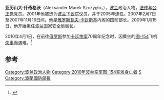 {{Infobox Officeholder
|honorific-prefix   = 
|name               = 亚历山大·什奇格沃<br />Aleksander Marek Szczygło
|honorific-suffix   = 
|image              = Aleksander Szczyglo (2006).jpg
|imagesize          = 130px
|office             = 波兰国家安全局
|term_start         = 2009年1月15日
|term_end           = {{box|2010年4月10日}}
|deputy             = [[维托德·瓦什奇科夫斯基|维托德·瓦什奇科夫斯基]]（Witold Waszczykowski）<br />[[兹比格涅夫·诺维克|兹比格涅夫·诺维克]]（Zbigniew Nowek）
|predecessor        = [[瓦迪斯瓦夫·斯塔夏克|瓦迪斯瓦夫·斯塔夏克]]
|successor          = 
|office2            = [[波兰下议院|波兰下议院]]议员
|term_start2        = 2001年10月19日
|term_end2          = 2006年8月2日
|alongside2         = 
|predecessor2       = 
|successor2         = 
|constituency2      = 
|majority2          = 
|office3            = 总统办公室主任
|term_start3        = 2006年8月2日
|term_end3          = 2007年2月7日
|predecessor3       = [[罗伯特·德拉巴|罗伯特·德拉巴]]（Robert Draba）
|successor3         = [[罗伯特·德拉巴|罗伯特·德拉巴]]（Robert Draba）
|office4            = 国防部长
|term_start4        = 2007年2月7日
|term_end4          = 2007年11月16日
|predecessor4       = [[拉多斯瓦夫·西科尔斯基|拉多斯瓦夫·西科尔斯基]] 
|successor4         = [[波格丹·克利奇|波格丹·克利奇]]（Bogdan Klich）
|office5            = [[波兰下议院|波兰下议院]]议员
|term_start5        = 2007年11月5日
|term_end5          = 2009年1月15日
|alongside5         = 
|predecessor5       = 
|successor5         = 
|constituency5      = 
|majority5          = 
|birth_date         = {{birth date|1963|10|27|df=y}}
|birth_place        = [[波兰|波兰]]Jeziorany
|death_date         = {{Death date and age|df=yes|2010|04|10|1963|10|27}}
|death_place        = {{RUS}}[[斯摩棱斯克|斯摩棱斯克]]
|restingplace       = 
|restingplacecoordinates = 
|birthname          = 
|nationality        = {{flag|波蘭}}
|party              = [[法律与公正党|法律与公正党]]
|otherparty         =  <!--For additional political affiliations-->
|spouse             = 
|partner            =  <!--For those with a domestic partner and not married-->
|relations          = 
|children           = 
|residence          = 
|alma_mater         = [[格但斯克大学|格但斯克大学]]
|occupation         = 
|profession         = 
|cabinet            = 
|committees         = 
|portfolio          = 
|religion           = 
|signature          = 
|signature_alt      = 
|website            = 
|footnotes          = 
|blank1             = 
|data1              = 
|blank2             = 
|data2              = 
|blank3             = 
|data3              = 
|blank4             = 
|data4              = 
|blank5             = 
|data5              = 
|nickname           = 
|allegiance         = 
}}

'''亚历山大·什奇格沃'''（Aleksander Marek Szczygło，{{bd|1963年|10月27日|2010年|4月10日|catIdx=Szczyglo, Aleksander}}），[[波兰|波兰]]政治人物，[[法律与公正党|法律与公正党]]党员。2001年他被选为[[波兰下议院|波兰下议院]]议员，并于2005年连任。2007年2月7日至2007年11月16日间，他是[[雅罗斯瓦夫·卡钦斯基|雅罗斯瓦夫·卡钦斯基]]内阁的国防部长。2009年1月15日，他开始担任[[波兰国家安全局|波兰国家安全局]]局长。

2010年4月1日，在前往[[俄罗斯|俄罗斯]]参加[[卡廷惨案|卡廷惨案]]70周年纪念时，因乘坐的[[图-154|图-154]]飞机[[2010年波兰空军图-154坠机事件|失事]]而遇难。<ref>{{cite web|url=http://news.sina.com.cn/w/2010-04-10/201120047450.shtml|title=媒体公布波兰总统失事飞机乘客详细名单|publisher=新浪新闻|accessdate=2010-04-11|archive-date=2010-04-13|archive-url=https://web.archive.org/web/20100413232624/http://news.sina.com.cn/w/2010-04-10/201120047450.shtml|dead-url=no}}</ref>

==参考==
{{reflist}}


{{Authority control}}
{{DEFAULTSORT:Szczyglo, Aleksander Marek}}

[[Category:波兰政治人物|Category:波兰政治人物]]
[[Category:2010年波兰空军图-154空难身亡者|Category:2010年波兰空军图-154空难身亡者]]
[[Category:格但斯克大學校友|S]]
[[Category:波蘭國防部長|Category:波蘭國防部長]]